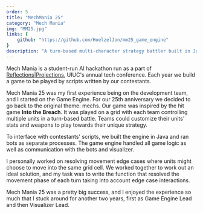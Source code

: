 ```yaml
---
order: 5
title: "MechMania 25"
category: "Mech Mania"
img: "MM25.jpg"
links: {
    github: "https://github.com/HoelzelJon/mm25_game_engine"
}
description: "A turn-based multi-character strategy battler built in Java, and my first Mech Mania game engine."
---
```


Mech Mania is a student-run AI hackathon run as a part of [Reflections|Projections](https://reflectionsprojections.org), UIUC's annual tech conference. Each year we build a game to be played by scripts written by our contestants.

Mech Mania 25 was my first experience being on the development team, and I started on the Game Engine. For our 25th anniversary we decided to go back to the original theme: mechs. Our game was inspired by the hit game **Into the Breach**. It was played on a grid with each team controlling multiple units in a turn-based battle. Teams could customize their units' stats and weapons to play towards their unique strategy.

To interface with contestants' scripts, we built the engine in Java and ran bots as separate processes. The game engine handled all game logic as well as communication with the bots and visualizer.

I personally worked on resolving movement edge cases where units might choose to move into the same grid cell. We worked together to work out an ideal solution, and my task was to write the function that resolved the movement phase of each turn taking into account edge case interactions.

Mech Mania 25 was a pretty big success, and I enjoyed the experience so much that I stuck around for another two years, first as Game Engine Lead and then Visualizer Lead.